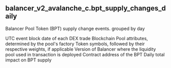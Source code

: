 ## balancer_v2_avalanche_c.bpt_supply_changes_daily 
Balancer Pool Token (BPT) supply change events. grouped by day


<ParamField path="block_date">
UTC event block date of each DEX trade
</ParamField>
<ParamField path="blockchain">
Blockchain
</ParamField>
<ParamField path="pool_type">
Pool attributes, determined by the pool&#x27;s factory
</ParamField>
<ParamField path="pool_symbol">
Token symbols, followed by their respective weights, if applicable
</ParamField>
<ParamField path="version">
Version of Balancer where the liquidity pool used in transaction is deployed
</ParamField>
<ParamField path="token_address">
Contract address of the BPT
</ParamField>
<ParamField path="daily_delta">
Daily total impact on BPT supply
</ParamField>
